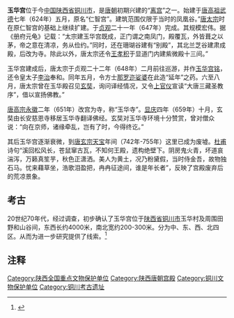 {{文物保护单位
| 级别 = 全国
| 名称 = 玉华宫遗址
| 编号 = 5-119
| 分类 = 古遗址
| 时代 = [[唐朝|唐]]
| 所在 = {{CHN}}[[陕西省|陕西省]][[铜川市|铜川市]]
| 登录 = 2001年
| Cat = 陕西全国重点文物保护单位
}}
'''玉华宫'''位于今[[中华人民共和国|中国]][[陕西省|陕西省]][[铜川市|铜川市]]，是[[唐朝|唐朝]]初期兴建的“[[离宫|离宫]]”之一。始建于[[唐高祖|唐高祖]][[武德|武德]]七年（624年）五月，原名“仁智宫”。建筑范围仅限于当时的凤凰谷。”[[唐太宗|唐太宗]]时在原仁智宫的基础上继续扩建。于[[貞觀_(唐朝)|贞观]]二十一年（647年）完成。其规模宏伟。据《册府元龟》记载：“太宗建玉华宫既成，正门谓之南凤门，殿覆瓦，外皆葺之以茅，帝之意在清凉，务从俭约。”同时，还在珊瑚谷建有“别殿”，其北兰芝谷建肃成殿，后改为寺。除此以外，唐太宗还令[[王孝积|王孝积]]于显道门内建紫微殿十三间。”

玉华宫建成后，唐太宗于贞观二十二年（648年）二月前往巡游，并作[[玉华宫铭|玉华宫铭]]，还令皇太子[[李治|李治]]奉和。同年五月，令方士[[那罗迩娑婆|那罗迩娑婆]]在此造“延年”之药。六至八月，唐太宗曾在玉华殿召见[[玄奘|玄奘]]，询问译经情况，又令[[上官仪|上官仪]]宣读“大唐三藏圣教序”，借以宣扬佛教。”

[[唐高宗|唐高宗]][[永徽|永徽]]二年（651年）改宫为寺，称“玉华寺”。[[显庆|显庆]]四年（659年）十月，玄奘由长安慈恩寺移居玉华寺翻译佛经。玄奘对玉华寺环境十分赞赏，曾对僧众说：“向在京师，诸缘牵乱，岂有了时，今得终讫。”

其后玉华宫逐渐衰微，到[[唐玄宗|唐玄宗]][[天宝_(唐朝)|天宝]]年间（742年-755年）这里已成为废墟。[[杜甫|杜甫]]诗句“溪回松风长，苍鼠窜古瓦，不知何王殿，遗构绝壁下。阴房鬼火青，坏道哀湍泻，万籁真笙芋，秋色正潇洒。美人为黄土，况乃粉黛假，当时侍金吾，故物独石马。忧来藉草坐，浩歌泪盈把，冉冉征途间，谁是年长者”，反映了宫殿废弃后的荒凉景象。

==考古==
20世纪70年代，经过调查，初步确认了玉华宫位于[[陕西省|陕西省]][[铜川市|铜川市]]玉华村及周围田野和山谷间，东西长约4000米，南北宽约200-300米。分为中、东、西、北四区。从而为进一步研究提供了线索。<ref>{{cite web|author=考古|title=陕西铜川唐玉华宫遗址调查|url=http://www.cnki.net/KCMS/detail/detail.aspx?QueryID=37&CurRec=4&recid=&filename=KAGU197806001&dbname=CJFD7984&dbcode=CJFQ&pr=&urlid=&yx=&v=MDY4MTZyV00xRnJDVVJMNmZiK1pvRnl2aFU3M01MaXpNZTdLeEdkbk1xWTlGWllSOGVYMUx1eFlTN0RoMVQzcVQ=|accessdate=1978年06期}}{{dead link|date=2018年3月 |bot=InternetArchiveBot |fix-attempted=yes }}</ref>

==注释==

{{Reflist|2}}

{{陕西全国重点文物保护单位}}
{{DEFAULTSORT:Y}}
[[Category:陕西全国重点文物保护单位|Category:陕西全国重点文物保护单位]]
[[Category:陕西唐朝宫殿|Category:陕西唐朝宫殿]]
[[Category:铜川文物保护单位|Category:铜川文物保护单位]]
[[Category:铜川考古遗址|Category:铜川考古遗址]]